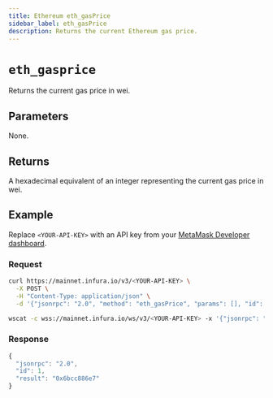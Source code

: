 ```yaml
---
title: Ethereum eth_gasPrice
sidebar_label: eth_gasPrice
description: Returns the current Ethereum gas price.
---
```



# `eth_gasprice`


Returns the current gas price in wei. 

## Parameters

None.

## Returns

A hexadecimal equivalent of an integer representing the current gas price in wei.

## Example

Replace `<YOUR-API-KEY>` with an API key from your [MetaMask Developer dashboard](https://developer.metamask.io/).

### Request


<Tabs>
  <TabItem value="curl">

```bash
curl https://mainnet.infura.io/v3/<YOUR-API-KEY> \
  -X POST \
  -H "Content-Type: application/json" \
  -d '{"jsonrpc": "2.0", "method": "eth_gasPrice", "params": [], "id": 1}'
```

  </TabItem>
  <TabItem value="WSS">

```bash
wscat -c wss://mainnet.infura.io/ws/v3/<YOUR-API-KEY> -x '{"jsonrpc": "2.0", "method": "eth_gasPrice", "params": [], "id": 1}'
```

  </TabItem>
</Tabs>

### Response


<Tabs>
  <TabItem value="JSON">

```js
{
  "jsonrpc": "2.0",
  "id": 1,
  "result": "0x6bcc886e7"
}
```

  </TabItem>
</Tabs>
